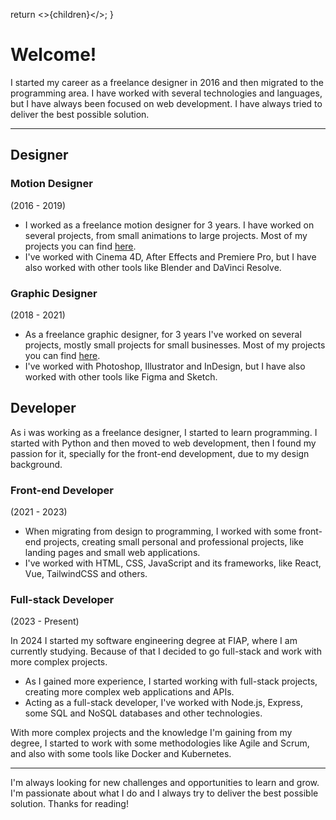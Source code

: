   return <>{children}</>;
}

# Welcome!

I started my career as a freelance designer in 2016 and then migrated to the programming area. I have worked with several technologies and languages, but I have always been focused on web development. I have always tried to deliver the best possible solution.

---

## Designer

### Motion Designer

(2016 - 2019)

- I worked as a freelance motion designer for 3 years. I have worked on several projects, from small animations to large projects. Most of my projects you can find [here](https://www.youtube.com/c/munraitoo13).
- I've worked with Cinema 4D, After Effects and Premiere Pro, but I have also worked with other tools like Blender and DaVinci Resolve.

### Graphic Designer

(2018 - 2021)

- As a freelance graphic designer, for 3 years I've worked on several projects, mostly small projects for small businesses. Most of my projects you can find [here](https://www.behance.net/munraitoo13).
- I've worked with Photoshop, Illustrator and InDesign, but I have also worked with other tools like Figma and Sketch.

## Developer

As i was working as a freelance designer, I started to learn programming. I started with Python and then moved to web development, then I found my passion for it, specially for the front-end development, due to my design background.

### Front-end Developer

(2021 - 2023)

- When migrating from design to programming, I worked with some front-end projects, creating small personal and professional projects, like landing pages and small web applications.
- I've worked with HTML, CSS, JavaScript and its frameworks, like React, Vue, TailwindCSS and others.

### Full-stack Developer

(2023 - Present)

In 2024 I started my software engineering degree at FIAP, where I am currently studying. Because of that I decided to go full-stack and work with more complex projects.

- As I gained more experience, I started working with full-stack projects, creating more complex web applications and APIs.
- Acting as a full-stack developer, I've worked with Node.js, Express, some SQL and NoSQL databases and other technologies.

With more complex projects and the knowledge I'm gaining from my degree, I started to work with some methodologies like Agile and Scrum, and also with some tools like Docker and Kubernetes.

---

I'm always looking for new challenges and opportunities to learn and grow. I'm passionate about what I do and I always try to deliver the best possible solution. Thanks for reading!
